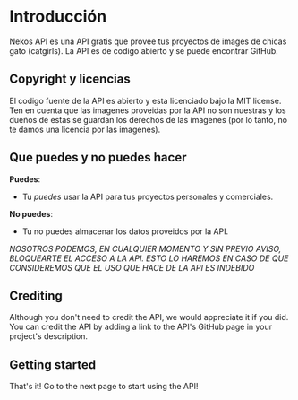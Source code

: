 # Introducción

Nekos API es una API gratis que provee tus proyectos de images de chicas gato (catgirls). La API es de codigo abierto y se puede encontrar GitHub.

## Copyright y licencias

El codigo fuente de la API es abierto y esta licenciado bajo la MIT license. Ten en cuenta que las imagenes proveidas por la API no son nuestras y los dueños de estas se guardan los derechos de las imagenes (por lo tanto, no te damos una licencia por las imagenes).

## Que puedes y no puedes hacer

**Puedes**:
- Tu _puedes_ usar la API para tus proyectos personales y comerciales.

**No puedes**:
- Tu no puedes almacenar los datos proveidos por la API.

*NOSOTROS PODEMOS, EN CUALQUIER MOMENTO Y SIN PREVIO AVISO, BLOQUEARTE EL ACCESO A LA API. ESTO LO HAREMOS EN CASO DE QUE CONSIDEREMOS QUE EL USO QUE HACE DE LA API ES INDEBIDO*

## Crediting

Although you don't need to credit the API, we would appreciate it if you did. You can credit the API by adding a link to the API's GitHub page in your project's description.

## Getting started

That's it! Go to the next page to start using the API!